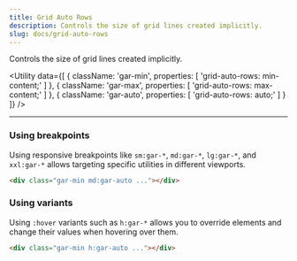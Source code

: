 ```yaml
---
title: Grid Auto Rows
description: Controls the size of grid lines created implicitly.
slug: docs/grid-auto-rows
---
```


Controls the size of grid lines created implicitly.

<Utility
  data={[
    {
        className: 'gar-min',
        properties: [
            'grid-auto-rows: min-content;'
        ]
    },
    {
        className: 'gar-max',
        properties: [
            'grid-auto-rows: max-content;'
        ]
    },
    {
        className: 'gar-auto',
        properties: [
            'grid-auto-rows: auto;'
        ]
    }
  ]}
/>

---

### Using breakpoints

Using responsive breakpoints like `sm:gar-*`, `md:gar-*`, `lg:gar-*`, and `xxl:gar-*` allows targeting specific utilities in different viewports.

```html "md:gar-auto"
<div class="gar-min md:gar-auto ..."></div>
```

### Using variants

Using `:hover` variants such as `h:gar-*` allows you to override elements and change their values when hovering over them.

```html "h:gar-auto"
<div class="gar-min h:gar-auto ..."></div>
```
